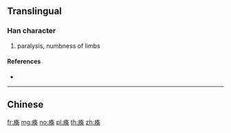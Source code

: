 {{character info/new}}
{{also|瘓}}
==Translingual==

===Han character===
{{Han char|rn=104|rad=疒|as=07|sn=12|four=|canj=KNBK,XKNBK}}

# paralysis, numbness of limbs

====References====
* {{Han ref|kx=0774.251|hdz=42676.100|uh=75EA|ud=30186}}

----

==Chinese==
{{zh-see|瘓}}

[[fr:痪]]
[[mg:痪]]
[[no:痪]]
[[pl:痪]]
[[th:痪]]
[[zh:痪]]